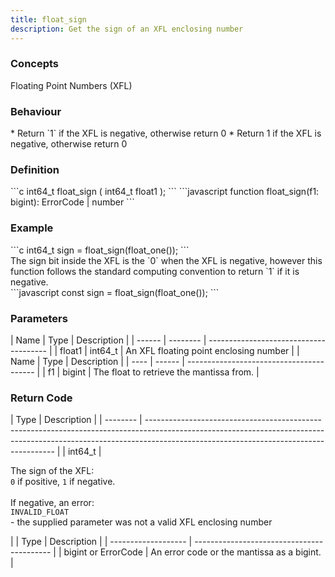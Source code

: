 ```yaml
---
title: float_sign
description: Get the sign of an XFL enclosing number
---
```


### Concepts

<LinkButton href="/docs/hooks/concepts/floating-point-numbers-xfl">Floating Point Numbers (XFL)</LinkButton>

### Behaviour

<Tabs>
<TabItem label="C">
* Return `1` if the XFL is negative, otherwise return 0
</TabItem>

<TabItem label="JavaScript">
* Return 1 if the XFL is negative, otherwise return 0
</TabItem>
</Tabs>

### Definition

<Tabs>
<TabItem label="C">
```c
int64_t float_sign (
    int64_t float1
);
```
</TabItem>

<TabItem label="JavaScript">
```javascript
function float_sign(f1: bigint): ErrorCode | number
```
</TabItem>
</Tabs>



### Example

<Tabs>
<TabItem label="C">
```c
int64_t sign =
    float_sign(float_one());
```

<Aside type="tip">
The sign bit inside the XFL is the `0` when the XFL is negative, however this function follows the standard computing convention to return `1` if it is negative.
</Aside>
</TabItem>

<TabItem label="JavaScript">
```javascript
const sign =
   float_sign(float_one());
```
</TabItem>
</Tabs>



### Parameters

<Tabs>
<TabItem label="C">
| Name   | Type     | Description                            |
| ------ | -------- | -------------------------------------- |
| float1 | int64_t | An XFL floating point enclosing number |
</TabItem>

<TabItem label="JavaScript">
| Name | Type   | Description                              |
| ---- | ------ | ---------------------------------------- |
| f1   | bigint | The float to retrieve the mantissa from. |
</TabItem>
</Tabs>



### Return Code

<Tabs>
<TabItem label="C">
| Type     | Description                                                                                                                                                                                                         |
| -------- | ------------------------------------------------------------------------------------------------------------------------------------------------------------------------------------------------------------------- |
| int64_t | <p>The sign of the XFL:<br /><code>0</code> if positive, <code>1</code> if negative.<br /><br />If negative, an error:<br /><code>INVALID_FLOAT</code><br />- the supplied parameter was not a valid XFL enclosing number</p> |


</TabItem>

<TabItem label="JavaScript">
| Type                | Description                                |
| ------------------- | ------------------------------------------ |
| bigint or ErrorCode | An error code or the mantissa as a bigint. |
</TabItem>
</Tabs>

